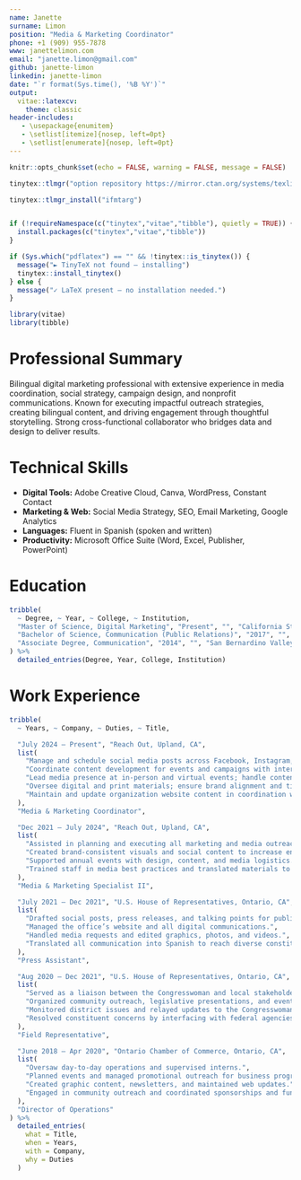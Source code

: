 ```yaml
---
name: Janette
surname: Limon
position: "Media & Marketing Coordinator"
phone: +1 (909) 955-7878
www: janettelimon.com
email: "janette.limon@gmail.com"
github: janette-limon
linkedin: janette-limon
date: "`r format(Sys.time(), '%B %Y')`"
output:
  vitae::latexcv:
    theme: classic
header-includes:
   - \usepackage{enumitem}
   - \setlist[itemize]{nosep, left=0pt}
   - \setlist[enumerate]{nosep, left=0pt}
---
```


```r
knitr::opts_chunk$set(echo = FALSE, warning = FALSE, message = FALSE)

tinytex::tlmgr("option repository https://mirror.ctan.org/systems/texlive/tlnet/2023")

tinytex::tlmgr_install("ifmtarg")


if (!requireNamespace(c("tinytex","vitae","tibble"), quietly = TRUE)) {
  install.packages(c("tinytex","vitae","tibble"))
}

if (Sys.which("pdflatex") == "" && !tinytex::is_tinytex()) {                    
  message("► TinyTeX not found – installing")
  tinytex::install_tinytex()        
} else {
  message("✓ LaTeX present – no installation needed.")
}

library(vitae)
library(tibble)

```

# Professional Summary

Bilingual digital marketing professional with extensive experience in media coordination, social strategy, campaign design, and nonprofit communications. Known for executing impactful outreach strategies, creating bilingual content, and driving engagement through thoughtful storytelling. Strong cross-functional collaborator who bridges data and design to deliver results.

# Technical Skills

-   **Digital Tools:** Adobe Creative Cloud, Canva, WordPress, Constant Contact
-   **Marketing & Web:** Social Media Strategy, SEO, Email Marketing, Google Analytics
-   **Languages:** Fluent in Spanish (spoken and written)
-   **Productivity:** Microsoft Office Suite (Word, Excel, Publisher, PowerPoint)

# Education

```r
tribble(
  ~ Degree, ~ Year, ~ College, ~ Institution,
  "Master of Science, Digital Marketing", "Present", "", "California State Polytechnic University, Pomona",
  "Bachelor of Science, Communication (Public Relations)", "2017", "", "California State Polytechnic University, Pomona",
  "Associate Degree, Communication", "2014", "", "San Bernardino Valley College"
) %>%
  detailed_entries(Degree, Year, College, Institution)
```

# Work Experience

```r
tribble(
  ~ Years, ~ Company, ~ Duties, ~ Title,

  "July 2024 – Present", "Reach Out, Upland, CA",
  list(
    "Manage and schedule social media posts across Facebook, Instagram, and Twitter.",
    "Coordinate content development for events and campaigns with internal teams.",
    "Lead media presence at in-person and virtual events; handle content capture.",
    "Oversee digital and print materials; ensure brand alignment and timely delivery.",
    "Maintain and update organization website content in coordination with campaigns."
  ),
  "Media & Marketing Coordinator",

  "Dec 2021 – July 2024", "Reach Out, Upland, CA",
  list(
    "Assisted in planning and executing all marketing and media outreach.",
    "Created brand-consistent visuals and social content to increase engagement.",
    "Supported annual events with design, content, and media logistics.",
    "Trained staff in media best practices and translated materials to Spanish."
  ),
  "Media & Marketing Specialist II",

  "July 2021 – Dec 2021", "U.S. House of Representatives, Ontario, CA",
  list(
    "Drafted social posts, press releases, and talking points for public appearances.",
    "Managed the office’s website and all digital communications.",
    "Handled media requests and edited graphics, photos, and videos.",
    "Translated all communication into Spanish to reach diverse constituents."
  ),
  "Press Assistant",

  "Aug 2020 – Dec 2021", "U.S. House of Representatives, Ontario, CA",
  list(
    "Served as a liaison between the Congresswoman and local stakeholders.",
    "Organized community outreach, legislative presentations, and event support.",
    "Monitored district issues and relayed updates to the Congresswoman.",
    "Resolved constituent concerns by interfacing with federal agencies."
  ),
  "Field Representative",

  "June 2018 – Apr 2020", "Ontario Chamber of Commerce, Ontario, CA",
  list(
    "Oversaw day-to-day operations and supervised interns.",
    "Planned events and managed promotional outreach for business programs.",
    "Created graphic content, newsletters, and maintained web updates.",
    "Engaged in community outreach and coordinated sponsorships and fundraising."
  ),
  "Director of Operations"
) %>%
  detailed_entries(
    what = Title,
    when = Years,
    with = Company,
    why = Duties
  )

```
